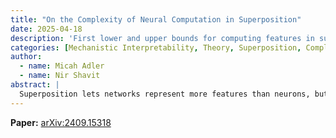 ```yaml
---
title: "On the Complexity of Neural Computation in Superposition"
date: 2025-04-18
description: 'First lower and upper bounds for computing features in superposition; shows capacity $\leq O(n^2 / \log n)$ and gives constructive algorithms for logical ops.'
categories: [Mechanistic Interpretability, Theory, Superposition, Complexity]
author:
  - name: Micah Adler
  - name: Nir Shavit
abstract: |
  Superposition lets networks represent more features than neurons, but what does it cost to *compute* with those features? This paper gives the first complexity-theoretic treatment of this question. It proves lower bounds: computing $m'$ features in superposition needs at least $\Omega(\sqrt{m' \log m'})$ neurons and $\Omega(m' \log m')$ parameters, implying a capacity upper bound that a network with $n$ neurons can compute at most $O(n^2 / \log n)$ features. Complementing this, the authors provide near-matching constructive upper bounds—e.g., pairwise logical operations (like AND) can be computed using $O(\sqrt{m'} \log m')$ neurons and $O(m' \log^2 m')$ parameters. The results highlight a sharp gap between merely representing features (possible with far fewer neurons via JL-style arguments) and actually performing computations in superposition, pointing to complexity tools as a useful lens for mechanistic interpretability.
---
```


**Paper:** [arXiv:2409.15318](https://arxiv.org/abs/2409.15318)
